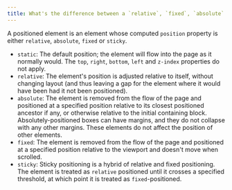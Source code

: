 ```yaml
---
title: What's the difference between a `relative`, `fixed`, `absolute` and `static`-ally positioned element?
---
```


A positioned element is an element whose computed `position` property is either `relative`, `absolute`, `fixed` or `sticky`.

- `static`: The default position; the element will flow into the page as it normally would. The `top`, `right`, `bottom`, `left` and `z-index` properties do not apply.
- `relative`: The element's position is adjusted relative to itself, without changing layout (and thus leaving a gap for the element where it would have been had it not been positioned).
- `absolute`: The element is removed from the flow of the page and positioned at a specified position relative to its closest positioned ancestor if any, or otherwise relative to the initial containing block. Absolutely-positioned boxes can have margins, and they do not collapse with any other margins. These elements do not affect the position of other elements.
- `fixed`: The element is removed from the flow of the page and positioned at a specified position relative to the viewport and doesn't move when scrolled.
- `sticky`: Sticky positioning is a hybrid of relative and fixed positioning. The element is treated as `relative` positioned until it crosses a specified threshold, at which point it is treated as `fixed`-positioned.
